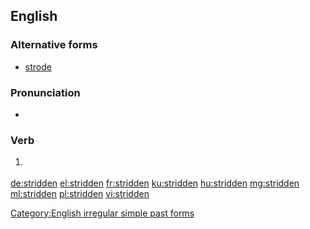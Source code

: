 ==English==

===Alternative forms===
* [[strode]] {{qualifier|US}}

===Pronunciation===
* {{IPA|/ˈstɹɪdən/|lang=en}}

===Verb===
{{head|en|past participle}}

# {{context|British|lang=en}} {{past participle of|stride|lang=en|nocat=1}}

[[Category:English irregular simple past forms]]

[[de:stridden]]
[[el:stridden]]
[[fr:stridden]]
[[ku:stridden]]
[[hu:stridden]]
[[mg:stridden]]
[[ml:stridden]]
[[pl:stridden]]
[[vi:stridden]]